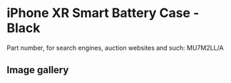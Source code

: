 
# iPhone XR Smart Battery Case - Black

Part number, for search engines, auction websites and such: MU7M2LL/A

## Image gallery

<div style={{ width: "768px" }}>
  <GalleryComponent
    images={[
      {
        original: "/everysource/MU7M2.png",
        thumbnail: "/everypreview/MU7M2.png",
      },
      {
        original: "/everysource/MU7M2_AV2.png",
        thumbnail: "/everypreview/MU7M2_AV2.png",
      },
      {
        original: "/everysource/MU7M2_AV3.png",
        thumbnail: "/everypreview/MU7M2_AV3.png",
      },
      {
        original: "/everysource/MU7M2_AV4.png",
        thumbnail: "/everypreview/MU7M2_AV4.png",
      },
      {
        original: "/everysource/MU7M2_AV5.png",
        thumbnail: "/everypreview/MU7M2_AV5.png",
      },
      {
        original: "/everysource/MU7M2_AV6.png",
        thumbnail: "/everypreview/MU7M2_AV6.png",
      },
      {
        original: "/everysource/MU7M2_AV7.png",
        thumbnail: "/everypreview/MU7M2_AV7.png",
      },
      {
        original: "/everysource/MU7M2_AV8.png",
        thumbnail: "/everypreview/MU7M2_AV8.png",
      },
      {
        original: "/everysource/MU7M2_AV9.png",
        thumbnail: "/everypreview/MU7M2_AV9.png",
      }
    ]}
  />
</div>